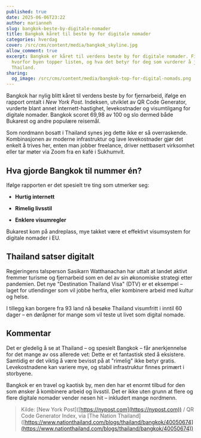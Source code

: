 ```yaml
---
published: true
date: 2025-06-06T23:22
author: marianneh
slug: bangkok-beste-by-digitale-nomader
title: Bangkok kåret til beste by for digitale nomader
categories: hverdag
cover: /src/cms/content/media/bangkok_skyline.jpg
allow_comment: true
excerpt: Bangkok er kåret til verdens beste by for digitale nomader. Finn ut
  hvorfor byen topper listen, og hva det betyr for deg som vurderer å jobbe fra
  Thailand.
sharing:
  og_image: /src/cms/content/media/bangkok-top-for-digital-nomads.png
---
```

Bangkok har nylig blitt kåret til verdens beste by for fjernarbeid, ifølge en rapport omtalt i _New York Post_. Indeksen, utviklet av QR Code Generator, vurderte blant annet internett-hastighet, levekostnader og visumtilgang for digitale nomader. Bangkok scoret 69,98 av 100 og slo dermed både Bukarest og andre populære reisemål.

Som nordmann bosatt i Thailand synes jeg dette ikke er så overraskende. Kombinasjonen av moderne infrastruktur og lave levekostnader gjør det enkelt å trives her, enten man jobber freelance, driver nettbasert virksomhet eller tar møter via Zoom fra en kafé i Sukhumvit.

## Hva gjorde Bangkok til nummer én?

Ifølge rapporten er det spesielt tre ting som utmerker seg:

*   **Hurtig internett**
    
*   **Rimelig livsstil**
    
*   **Enklere visumregler**
    

Bukarest kom på andreplass, mye takket være et effektivt visumsystem for digitale nomader i EU.

## Thailand satser digitalt

Regjeringens talsperson Sasikarn Watthanachan har uttalt at landet aktivt fremmer turisme og fjernarbeid som en del av sin økonomiske strategi etter pandemien. Det nye "Destination Thailand Visa" (DTV) er et eksempel – laget for utlendinger som vil jobbe herfra, eller kombinere arbeid med kultur og helse.

I tillegg kan borgere fra 93 land nå besøke Thailand visumfritt i inntil 60 dager – en døråpner for mange som vil teste ut livet som digital nomade.

## Kommentar

Det er gledelig å se at Thailand – og spesielt Bangkok – får anerkjennelse for det mange av oss allerede vet: Dette er et fantastisk sted å eksistere. Samtidig er det viktig å være bevisst på at "rimelig" ikke betyr gratis. Levekostnadene kan variere mye, og stabil infrastruktur finnes primært i storbyene.

Bangkok er en travel og kaotisk by, men den har et enormt tilbud for den som ønsker å kombinere arbeid og livsstil. Det er ikke uten grunn at flere og flere digitale nomader vender nesen hit – inkludert mange nordmenn.

> Kilde: \[New York Post\]([https://nypost.com](https://nypost.com)) / QR Code Generator Index, via \[The Nation Thailand\]([https://www.nationthailand.com/blogs/thailand/bangkok/40050674](https://www.nationthailand.com/blogs/thailand/bangkok/40050674))